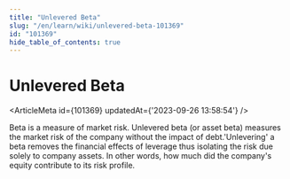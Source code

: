```yaml
---
title: "Unlevered Beta"
slug: "/en/learn/wiki/unlevered-beta-101369"
id: "101369"
hide_table_of_contents: true
---
```



# Unlevered Beta

<ArticleMeta id={101369} updatedAt={'2023-09-26 13:58:54'} />
<div className='border-solid border-b border-t-0 my-4 border-[var(--ifm-color-gray-300)]' />

Beta is a measure of market risk. Unlevered beta (or asset beta) measures the market risk of the company without the impact of debt.'Unlevering' a beta removes the financial effects of leverage thus isolating the risk due solely to company assets. In other words, how much did the company's equity contribute to its risk profile.
